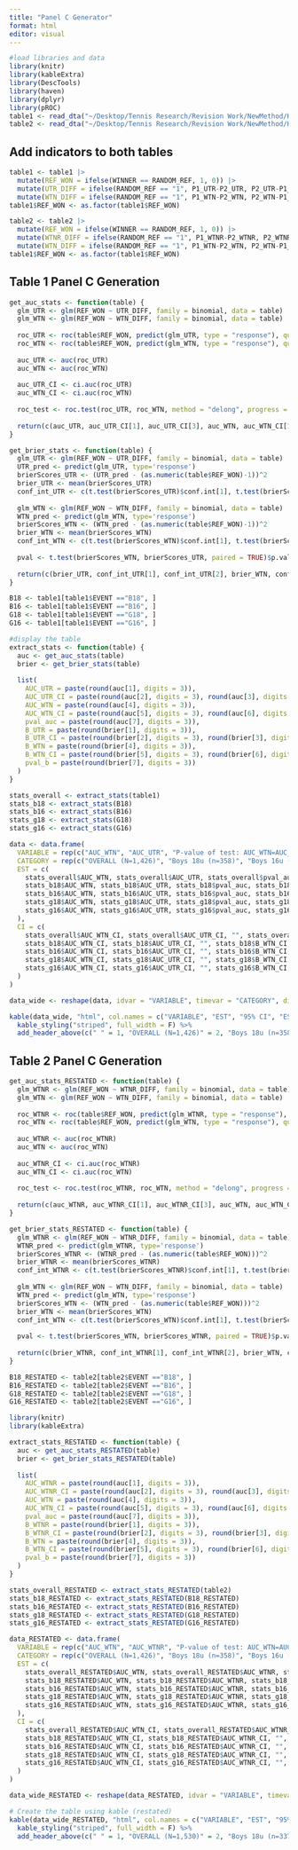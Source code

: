 ```yaml
---
title: "Panel C Generator"
format: html
editor: visual
---
```


```r
#load libraries and data
library(knitr)
library(kableExtra)
library(DescTools)
library(haven)
library(dplyr)
library(pROC)
table1 <- read_dta("~/Desktop/Tennis Research/Revision Work/NewMethod/HAT_Table1PanelBC_NN.dta")
table2 <- read_dta("~/Desktop/Tennis Research/Revision Work/NewMethod/HAT_Table2PanelBC_NN.dta")
```

## Add indicators to both tables

```r
table1 <- table1 |>
  mutate(REF_WON = ifelse(WINNER == RANDOM_REF, 1, 0)) |>
  mutate(UTR_DIFF = ifelse(RANDOM_REF == "1", P1_UTR-P2_UTR, P2_UTR-P1_UTR)) |>
  mutate(WTN_DIFF = ifelse(RANDOM_REF == "1", P1_WTN-P2_WTN, P2_WTN-P1_WTN))
table1$REF_WON <- as.factor(table1$REF_WON)

table2 <- table2 |>
  mutate(REF_WON = ifelse(WINNER == RANDOM_REF, 1, 0)) |>
  mutate(WTNR_DIFF = ifelse(RANDOM_REF == "1", P1_WTNR-P2_WTNR, P2_WTNR-P1_WTNR)) |>
  mutate(WTN_DIFF = ifelse(RANDOM_REF == "1", P1_WTN-P2_WTN, P2_WTN-P1_WTN))
table1$REF_WON <- as.factor(table1$REF_WON)
```

## Table 1 Panel C Generation

```r
get_auc_stats <- function(table) {
  glm_UTR <- glm(REF_WON ~ UTR_DIFF, family = binomial, data = table)
  glm_WTN <- glm(REF_WON ~ WTN_DIFF, family = binomial, data = table)
    
  roc_UTR <- roc(table$REF_WON, predict(glm_UTR, type = "response"), quiet = TRUE)
  roc_WTN <- roc(table$REF_WON, predict(glm_WTN, type = "response"), quiet = TRUE)
    
  auc_UTR <- auc(roc_UTR)
  auc_WTN <- auc(roc_WTN)
  
  auc_UTR_CI <- ci.auc(roc_UTR)
  auc_WTN_CI <- ci.auc(roc_WTN)
  
  roc_test <- roc.test(roc_UTR, roc_WTN, method = "delong", progress = "none")
  
  return(c(auc_UTR, auc_UTR_CI[1], auc_UTR_CI[3], auc_WTN, auc_WTN_CI[1], auc_WTN_CI[3], roc_test$p.value))
}
```

```r
get_brier_stats <- function(table) {
  glm_UTR <- glm(REF_WON ~ UTR_DIFF, family = binomial, data = table)
  UTR_pred <- predict(glm_UTR, type='response')
  brierScores_UTR <- (UTR_pred - (as.numeric(table$REF_WON)-1))^2
  brier_UTR <- mean(brierScores_UTR)
  conf_int_UTR <- c(t.test(brierScores_UTR)$conf.int[1], t.test(brierScores_UTR)$conf.int[2])
  
  glm_WTN <- glm(REF_WON ~ WTN_DIFF, family = binomial, data = table)
  WTN_pred <- predict(glm_WTN, type='response')
  brierScores_WTN <- (WTN_pred - (as.numeric(table$REF_WON)-1))^2
  brier_WTN <- mean(brierScores_WTN)
  conf_int_WTN <- c(t.test(brierScores_WTN)$conf.int[1], t.test(brierScores_WTN)$conf.int[2])
  
  pval <- t.test(brierScores_WTN, brierScores_UTR, paired = TRUE)$p.value
  
  return(c(brier_UTR, conf_int_UTR[1], conf_int_UTR[2], brier_WTN, conf_int_WTN[1], conf_int_WTN[2], pval))
}
```

```r
B18 <- table1[table1$EVENT =="B18", ]
B16 <- table1[table1$EVENT =="B16", ]
G18 <- table1[table1$EVENT =="G18", ]
G16 <- table1[table1$EVENT =="G16", ]
```

```r
#display the table
extract_stats <- function(table) {
  auc <- get_auc_stats(table)
  brier <- get_brier_stats(table)
  
  list(
    AUC_UTR = paste(round(auc[1], digits = 3)),
    AUC_UTR_CI = paste(round(auc[2], digits = 3), round(auc[3], digits = 3), sep = "-"),
    AUC_WTN = paste(round(auc[4], digits = 3)),
    AUC_WTN_CI = paste(round(auc[5], digits = 3), round(auc[6], digits = 3), sep = "-"),
    pval_auc = paste(round(auc[7], digits = 3)),
    B_UTR = paste(round(brier[1], digits = 3)),
    B_UTR_CI = paste(round(brier[2], digits = 3), round(brier[3], digits = 3), sep = "-"),
    B_WTN = paste(round(brier[4], digits = 3)),
    B_WTN_CI = paste(round(brier[5], digits = 3), round(brier[6], digits = 3), sep = "-"),
    pval_b = paste(round(brier[7], digits = 3))
  )
}

stats_overall <- extract_stats(table1)
stats_b18 <- extract_stats(B18)
stats_b16 <- extract_stats(B16)
stats_g18 <- extract_stats(G18)
stats_g16 <- extract_stats(G16)

data <- data.frame(
  VARIABLE = rep(c("AUC_WTN", "AUC_UTR", "P-value of test: AUC_WTN=AUC_UTR", "BRIER_WTN", "BRIER_UTR", "P-value of test: BRIER_WTN=BRIER_UTR"), 5),
  CATEGORY = rep(c("OVERALL (N=1,426)", "Boys 18u (n=358)", "Boys 16u (n=367)", "Girls 18u (n=338)", "Girls 16u (n=363)"), each = 6),
  EST = c(
    stats_overall$AUC_WTN, stats_overall$AUC_UTR, stats_overall$pval_auc, stats_overall$B_WTN, stats_overall$B_UTR, stats_overall$pval_b,
    stats_b18$AUC_WTN, stats_b18$AUC_UTR, stats_b18$pval_auc, stats_b18$B_WTN, stats_b18$B_UTR, stats_b18$pval_b,
    stats_b16$AUC_WTN, stats_b16$AUC_UTR, stats_b16$pval_auc, stats_b16$B_WTN, stats_b16$B_UTR, stats_b16$pval_b,
    stats_g18$AUC_WTN, stats_g18$AUC_UTR, stats_g18$pval_auc, stats_g18$B_WTN, stats_g18$B_UTR, stats_g18$pval_b,
    stats_g16$AUC_WTN, stats_g16$AUC_UTR, stats_g16$pval_auc, stats_g16$B_WTN, stats_g16$B_UTR, stats_g16$pval_b
  ),
  CI = c(
    stats_overall$AUC_WTN_CI, stats_overall$AUC_UTR_CI, "", stats_overall$B_WTN_CI, stats_overall$B_UTR_CI, "",
    stats_b18$AUC_WTN_CI, stats_b18$AUC_UTR_CI, "", stats_b18$B_WTN_CI, stats_b18$B_UTR_CI, "",
    stats_b16$AUC_WTN_CI, stats_b16$AUC_UTR_CI, "", stats_b16$B_WTN_CI, stats_b16$B_UTR_CI, "",
    stats_g18$AUC_WTN_CI, stats_g18$AUC_UTR_CI, "", stats_g18$B_WTN_CI, stats_g18$B_UTR_CI, "",
    stats_g16$AUC_WTN_CI, stats_g16$AUC_UTR_CI, "", stats_g16$B_WTN_CI, stats_g16$B_UTR_CI, ""
  )
)

data_wide <- reshape(data, idvar = "VARIABLE", timevar = "CATEGORY", direction = "wide")

kable(data_wide, "html", col.names = c("VARIABLE", "EST", "95% CI", "EST", "95% CI", "EST", "95% CI", "EST", "95% CI", "EST", "95% CI")) %>%
  kable_styling("striped", full_width = F) %>%
  add_header_above(c(" " = 1, "OVERALL (N=1,426)" = 2, "Boys 18u (n=358)" = 2, "Boys 16u (n=367)" = 2, "Girls 18u (n=338)" = 2, "Girls 16u (n=363)" = 2))
```

## Table 2 Panel C Generation

```r
get_auc_stats_RESTATED <- function(table) {
  glm_WTNR <- glm(REF_WON ~ WTNR_DIFF, family = binomial, data = table)
  glm_WTN <- glm(REF_WON ~ WTN_DIFF, family = binomial, data = table)
    
  roc_WTNR <- roc(table$REF_WON, predict(glm_WTNR, type = "response"), quiet = TRUE)
  roc_WTN <- roc(table$REF_WON, predict(glm_WTN, type = "response"), quiet = TRUE)
    
  auc_WTNR <- auc(roc_WTNR)
  auc_WTN <- auc(roc_WTN)
  
  auc_WTNR_CI <- ci.auc(roc_WTNR)
  auc_WTN_CI <- ci.auc(roc_WTN)
  
  roc_test <- roc.test(roc_WTNR, roc_WTN, method = "delong", progress = "none")
  
  return(c(auc_WTNR, auc_WTNR_CI[1], auc_WTNR_CI[3], auc_WTN, auc_WTN_CI[1], auc_WTN_CI[3], roc_test$p.value))
}
```

```r
get_brier_stats_RESTATED <- function(table) {
  glm_WTNR <- glm(REF_WON ~ WTNR_DIFF, family = binomial, data = table)
  WTNR_pred <- predict(glm_WTNR, type='response')
  brierScores_WTNR <- (WTNR_pred - (as.numeric(table$REF_WON)))^2
  brier_WTNR <- mean(brierScores_WTNR)
  conf_int_WTNR <- c(t.test(brierScores_WTNR)$conf.int[1], t.test(brierScores_WTNR)$conf.int[2])
  
  glm_WTN <- glm(REF_WON ~ WTN_DIFF, family = binomial, data = table)
  WTN_pred <- predict(glm_WTN, type='response')
  brierScores_WTN <- (WTN_pred - (as.numeric(table$REF_WON)))^2
  brier_WTN <- mean(brierScores_WTN)
  conf_int_WTN <- c(t.test(brierScores_WTN)$conf.int[1], t.test(brierScores_WTN)$conf.int[2])
  
  pval <- t.test(brierScores_WTN, brierScores_WTNR, paired = TRUE)$p.value
  
  return(c(brier_WTNR, conf_int_WTNR[1], conf_int_WTNR[2], brier_WTN, conf_int_WTN[1], conf_int_WTN[2], pval))
}
```

```r
B18_RESTATED <- table2[table2$EVENT =="B18", ]
B16_RESTATED <- table2[table2$EVENT =="B16", ]
G18_RESTATED <- table2[table2$EVENT =="G18", ]
G16_RESTATED <- table2[table2$EVENT =="G16", ]
```

```r
library(knitr)
library(kableExtra)

extract_stats_RESTATED <- function(table) {
  auc <- get_auc_stats_RESTATED(table)
  brier <- get_brier_stats_RESTATED(table)
  
  list(
    AUC_WTNR = paste(round(auc[1], digits = 3)),
    AUC_WTNR_CI = paste(round(auc[2], digits = 3), round(auc[3], digits = 3), sep = "-"),
    AUC_WTN = paste(round(auc[4], digits = 3)),
    AUC_WTN_CI = paste(round(auc[5], digits = 3), round(auc[6], digits = 3), sep = "-"),
    pval_auc = paste(round(auc[7], digits = 3)),
    B_WTNR = paste(round(brier[1], digits = 3)),
    B_WTNR_CI = paste(round(brier[2], digits = 3), round(brier[3], digits = 3), sep = "-"),
    B_WTN = paste(round(brier[4], digits = 3)),
    B_WTN_CI = paste(round(brier[5], digits = 3), round(brier[6], digits = 3), sep = "-"),
    pval_b = paste(round(brier[7], digits = 3))
  )
}

stats_overall_RESTATED <- extract_stats_RESTATED(table2)
stats_b18_RESTATED <- extract_stats_RESTATED(B18_RESTATED)
stats_b16_RESTATED <- extract_stats_RESTATED(B16_RESTATED)
stats_g18_RESTATED <- extract_stats_RESTATED(G18_RESTATED)
stats_g16_RESTATED <- extract_stats_RESTATED(G16_RESTATED)

data_RESTATED <- data.frame(
  VARIABLE = rep(c("AUC_WTN", "AUC_WTNR", "P-value of test: AUC_WTN=AUC_WTNR", "BRIER_WTN", "BRIER_WTNR", "P-value of test: BRIER_WTN=BRIER_WTNR"), 5),
  CATEGORY = rep(c("OVERALL (N=1,426)", "Boys 18u (n=358)", "Boys 16u (n=367)", "Girls 18u (n=338)", "Girls 16u (n=363)"), each = 6),
  EST = c(
    stats_overall_RESTATED$AUC_WTN, stats_overall_RESTATED$AUC_WTNR, stats_overall_RESTATED$pval_auc, stats_overall_RESTATED$B_WTN, stats_overall_RESTATED$B_WTNR, stats_overall_RESTATED$pval_b,
    stats_b18_RESTATED$AUC_WTN, stats_b18_RESTATED$AUC_WTNR, stats_b18_RESTATED$pval_auc, stats_b18_RESTATED$B_WTN, stats_b18_RESTATED$B_WTNR, stats_b18_RESTATED$pval_b,
    stats_b16_RESTATED$AUC_WTN, stats_b16_RESTATED$AUC_WTNR, stats_b16_RESTATED$pval_auc, stats_b16_RESTATED$B_WTN, stats_b16_RESTATED$B_WTNR, stats_b16_RESTATED$pval_b,
    stats_g18_RESTATED$AUC_WTN, stats_g18_RESTATED$AUC_WTNR, stats_g18_RESTATED$pval_auc, stats_g18_RESTATED$B_WTN, stats_g18_RESTATED$B_WTNR, stats_g18_RESTATED$pval_b,
    stats_g16_RESTATED$AUC_WTN, stats_g16_RESTATED$AUC_WTNR, stats_g16_RESTATED$pval_auc, stats_g16_RESTATED$B_WTN, stats_g16_RESTATED$B_WTNR, stats_g16_RESTATED$pval_b
  ),
  CI = c(
    stats_overall_RESTATED$AUC_WTN_CI, stats_overall_RESTATED$AUC_WTNR_CI, "", stats_overall_RESTATED$B_WTN_CI, stats_overall_RESTATED$B_WTNR_CI, "",
    stats_b18_RESTATED$AUC_WTN_CI, stats_b18_RESTATED$AUC_WTNR_CI, "", stats_b18_RESTATED$B_WTN_CI, stats_b18_RESTATED$B_WTNR_CI, "",
    stats_b16_RESTATED$AUC_WTN_CI, stats_b16_RESTATED$AUC_WTNR_CI, "", stats_b16_RESTATED$B_WTN_CI, stats_b16_RESTATED$B_WTNR_CI, "",
    stats_g18_RESTATED$AUC_WTN_CI, stats_g18_RESTATED$AUC_WTNR_CI, "", stats_g18_RESTATED$B_WTN_CI, stats_g18_RESTATED$B_WTNR_CI, "",
    stats_g16_RESTATED$AUC_WTN_CI, stats_g16_RESTATED$AUC_WTNR_CI, "", stats_g16_RESTATED$B_WTN_CI, stats_g16_RESTATED$B_WTNR_CI, ""
  )
)

data_wide_RESTATED <- reshape(data_RESTATED, idvar = "VARIABLE", timevar = "CATEGORY", direction = "wide")

# Create the table using kable (restated)
kable(data_wide_RESTATED, "html", col.names = c("VARIABLE", "EST", "95% CI", "EST", "95% CI", "EST", "95% CI", "EST", "95% CI", "EST", "95% CI")) %>%
  kable_styling("striped", full_width = F) %>%
  add_header_above(c(" " = 1, "OVERALL (N=1,530)" = 2, "Boys 18u (n=337)" = 2, "Boys 16u (n=401)" = 2, "Girls 18u (n=375)" = 2, "Girls 16u (n=417)" = 2))
```
